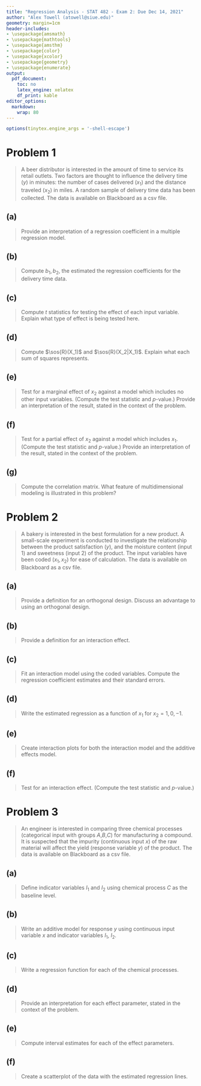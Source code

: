 ```yaml
---
title: "Regression Analysis - STAT 482 - Exam 2: Due Dec 14, 2021"
author: "Alex Towell (atowell@siue.edu)"
geometry: margin=1cm
header-includes:
- \usepackage{amsmath}
- \usepackage{mathtools}
- \usepackage{amsthm}
- \usepackage{color}
- \usepackage{xcolor}
- \usepackage{geometry}
- \usepackage{enumerate}
output:
  pdf_document:
    toc: no
    latex_engine: xelatex
    df_print: kable
editor_options:
  markdown:
    wrap: 80
---
```


```{=tex}
\newcommand{\sos}[1]{\mathrm{SS_{#1}}}
\newcommand{\ms}[1]{\mathrm{MS_{#1}}}
\newcommand{\sd}{\operatorname{sd}}
\newcommand{\var}{\operatorname{var}}
\newcommand{\expect}{\operatorname{E}}
\newcommand{\corr}{\operatorname{cor}}
\newcommand{\cov}{\operatorname{cov}}
\newcommand{\se}{\operatorname{se}}
\newcommand{\eval}[2]{\left. #1 \right\vert_{#2}}
\newcommand{\degf}[1]{\mathrm{df_{#1}}}
\newcommand{\entropy}{\operatorname{H}}
\newcommand{\param}[1]{\textcolor{blue}{\texttt{#1}}}
\newcommand{\ci}{\operatorname{CI}}
```

```r
options(tinytex.engine_args = '-shell-escape')
```

# Problem 1
> A beer distributor is interested in the amount of time to service its retail
> outlets. Two factors are thought to influence the delivery time ($y$) in
> minutes: the number of cases delivered ($x_1$) and the distance traveled
> ($x_2$) in miles. A random sample of delivery time data has been collected.
> The data is available on Blackboard as a csv file.

\vspace{50pt}

## (a)
> Provide an interpretation of a regression coefficient in a multiple regression
> model.

\vspace{50pt}

## (b)
> Compute $b_1,b_2$, the estimated the regression coefficients for the delivery
> time data.

\vspace{50pt}

## (c)
> Compute $t$ statistics for testing the effect of each input variable. Explain
> what type of effect is being tested here.

\vspace{50pt}

## (d)
> Compute $\sos{R}(X_1)$ and $\sos{R}(X_2|X_1)$.
> Explain what each sum of squares represents.

\vspace{50pt}

## (e)
> Test for a marginal effect of $x_2$ against a model which includes no other
> input variables. (Compute the test statistic and $p$-value.) Provide an
> interpretation of the result, stated in the context of the problem.

\vspace{50pt}

## (f)
> Test for a partial effect of $x_2$ against a model which includes $x_1$.
> (Compute the test statistic and $p$-value.)
> Provide an interpretation of the result, stated in the context of the problem.

\vspace{50pt}

## (g)
> Compute the correlation matrix. What feature of multidimensional modeling is
> illustrated in this problem?

\vspace{50pt}

# Problem 2
> A bakery is interested in the best formulation for a new product. A
> small-scale experiment is conducted to investigate the relationship between
> the product satisfaction ($y$), and the moisture content (input 1) and
> sweetness (input 2) of the product. The input variables have been coded
> $(x_1,x_2)$ for ease of calculation. The data is available on Blackboard as a
> csv file.

\vspace{50pt}

## (a)
> Provide a definition for an orthogonal design. Discuss an advantage to using
> an orthogonal design.

\vspace{50pt}

## (b)
> Provide a definition for an interaction effect.

\vspace{50pt}

## (c)
> Fit an interaction model using the coded variables. Compute the regression
> coefficient estimates and their standard errors.

\vspace{50pt}

## (d)
> Write the estimated regression as a function of $x_1$ for $x_2 = 1,0,-1$.

\vspace{50pt}

## (e)
> Create interaction plots for both the interaction model and the additive
> effects model.

\vspace{50pt}

## (f)
> Test for an interaction effect. (Compute the test statistic and $p$-value.)

\vspace{50pt}

# Problem 3
> An engineer is interested in comparing three chemical processes (categorical
> input with groups $A$,$B$,$C$) for manufacturing a compound. It is suspected
> that the impurity (continuous input $x$) of the raw material will affect the
> yield (response variable $y$) of the product. The data is available on
> Blackboard as a csv file.

\vspace{50pt}

## (a)
> Define indicator variables $I_1$ and $I_2$ using chemical process $C$ as the
> baseline level.

\vspace{50pt}

## (b)
> Write an additive model for response $y$ using continuous input variable $x$ and
> indicator variables $I_1$, $I_2$.

\vspace{50pt}

## (c)
> Write a regression function for each of the chemical processes.

\vspace{50pt}

## (d)
> Provide an interpretation for each effect parameter, stated in the context of
> the problem.

\vspace{50pt}

## (e)
> Compute interval estimates for each of the effect parameters.

\vspace{50pt}

## (f)
> Create a scatterplot of the data with the estimated regression lines.
